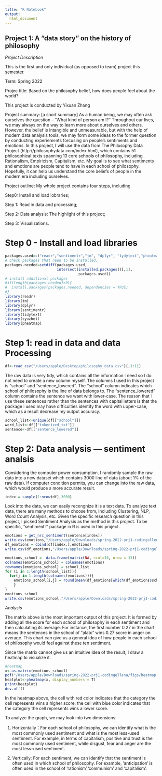```yaml
---
title: "R Notebook"
output:
  html_document
---
```

## Project 1: A "data story" on the history of philosophy

*Project Description*

This is the first and only individual (as opposed to team) project this semester.

Term: Spring 2022

Projec title: Based on the philosophy belief, how does people feel about the world?

This project is conducted by Yixuan Zhang

Project summary: [a short summary] As a human being, we may often ask ourselves the question -- "What kind of person am I?" Throughout our lives, we may always on the way to learn more about ourselves and others. However, the belief is intangible and unmeasurable, but with the help of modern data analysis tools, we may form some ideas to the former question by conducting experiements forcusing on people's sentiments and emotions. In this project, I will use the data from The Philosophy Data Project (http://philosophydata.com/index.html), which contains 51 philosophical texts spanning 13 core schools of philosophy, including Rationalism, Empiricism, Capitalism, etc. My goal is to see what sentiments and emotions are people tend to have in each school of philosophy. Hopefully, it can help us understand the core beliefs of people in the modern era including ourselves.


Project outline: My whole project contains four steps, including 

Step0: Install and load lobraries; 

Step 1: Read in data and processing;

Step 2: Data analysis: The highlight of this project;

Step 3: Visualizations.


# Step 0 - Install and load libraries
```r
packages.used=c("readr","sentimentr","tm", "dplyr", "tydytext","pheatmap")
# check packages that need to be installed.
packages.needed=setdiff(packages.used, 
                        intersect(installed.packages()[,1], 
                                  packages.used))
# install additional packages
#if(length(packages.needed)>0){
#  install.packages(packages.needed, dependencies = TRUE)
#}
library(readr)
library(tm)
library(dplyr)
library(sentimentr)
library(tidytext)
library(syuzhet)
library(pheatmap)
```

# Step 1: read in data and data Processing 
```r
df<-read_csv("/Users/apple/Desktop/philosophy_data.csv")[,1:11]
```

The raw data is very tidy, which contains all the information I need so I do not need to create a new column myself. The columns I used in this project is "school" and "sentence_lowered". The "school" column indicates which school of philosophy is the line of data belongs to. The "sentence_lowered" column contains the sentence we want with lower-case. The reason that I use these sentences rather than the sentences with capital letters is that the package I used may have difficulties identify the word with upper-case, which as a result decrease my output accuracy.

```r
school_list<-unique(df[["school"]])
word_list<-df[["tokenized_txt"]]
sentence<-df[["sentence_lowered"]]
```

# Step 2: Data analysis --- sentiment analsis

Considering the computer power consumption, I randomly sample the raw data into a new dataset which contains 3000 line of data (about 1% of the raw data). If computer condition permits, you can change into the raw data, which would produce a more accurate result.

```r
index = sample(1:nrow(df),3000)
```

Look into the data, we can easily recongnize it is a text data. To analyze text data, there are many methods to choose from, including Clustering, NLP, Word Count Analysis, etc. Given the specific research question in this project, I picked Sentiment Analysis as the method in this project. To be specific, "sentimentr" package in R is used in this project.

```r
emotions = get_nrc_sentiment(sentence[index])
write.csv(emotions,"/Users/apple/Downloads/spring-2022-prj1-codingellena/output/emotions.csv")
df_emotions = cbind(df[index,],emotions)
write.csv(df_emotions,"/Users/apple/Downloads/spring-2022-prj1-codingellena/output/df_emotions.csv")
```

```r
emotions_school =  data.frame(matrix(NA, ncol=10, nrow = 13))
colnames(emotions_school) = colnames(emotions)
rownames(emotions_school) = school_list
for (i in 1:length(school_list)){
  for(j in 1:length(colnames(emotions))){
    emotions_school[i,j] = round(mean(df_emotions[which(df_emotions$school==school_list[i]),colnames(emotions)[j]]),2)
    }
}
emotions_school
write.csv(emotions_school,"/Users/apple/Downloads/spring-2022-prj1-codingellena/output/emotions_school.csv")
```

*Analysis*

The matrix above is the most important output of this project. It is formed by adding all the score for each school of philosophy in each sentiment and then calculating its average. For instance, the first number 0.27 in the chart means the sentences in the school of "plato" wins 0.27 score in anger on average. This chart can give us a general idea of how people in each school of philosophy would feel against these ten sentiment. 

Since the matrix cannot give us an intuitive idea of the result, I draw a heatmap to visualize it.

```r
#heatmap
x<-as.matrix(emotions_school)
pdf("/Users/apple/Downloads/spring-2022-prj1-codingellena/figs/heatmap.pdf")
heatplot<-pheatmap(x, display_numbers = T)
print(heatplot)
dev.off()
```

In the heatmap above, the cell with red color indicates that the category the cell represents wins a higher score; the cell with blue color indicates that the category the cell represents wins a lower score. 

To analyze the graph, we may look into two dimensions:

1. Horizontally：For each school of philosophy, we can identify what is the most commonly used sentiment and what is the most less-used sentiment. For example, in terms of capitalism, positive and trust is the most commonly used sentiment, while disgust, fear and anger are the most less-used sentiment. 

2. Vertically: For each sentiment, we can identify that the sentiment is often used in which school of philosophy. For example, 'anticipation' is often used in the school of 'rationism','communism' and 'capitalism'.


